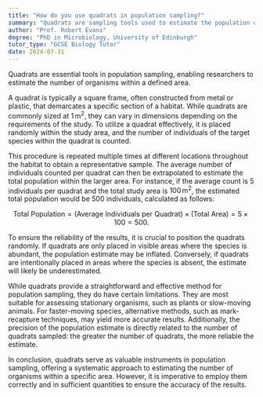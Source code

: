 ```yaml
---
title: "How do you use quadrats in population sampling?"
summary: "Quadrats are sampling tools used to estimate the population of organisms in a defined area, aiding in ecological studies and biodiversity assessments."
author: "Prof. Robert Evans"
degree: "PhD in Microbiology, University of Edinburgh"
tutor_type: "GCSE Biology Tutor"
date: 2024-07-31
---
```


Quadrats are essential tools in population sampling, enabling researchers to estimate the number of organisms within a defined area.

A quadrat is typically a square frame, often constructed from metal or plastic, that demarcates a specific section of a habitat. While quadrats are commonly sized at $1 \, \text{m}^2$, they can vary in dimensions depending on the requirements of the study. To utilize a quadrat effectively, it is placed randomly within the study area, and the number of individuals of the target species within the quadrat is counted.

This procedure is repeated multiple times at different locations throughout the habitat to obtain a representative sample. The average number of individuals counted per quadrat can then be extrapolated to estimate the total population within the larger area. For instance, if the average count is $5$ individuals per quadrat and the total study area is $100 \, \text{m}^2$, the estimated total population would be $500$ individuals, calculated as follows:

$$
\text{Total Population} = \left( \text{Average Individuals per Quadrat} \right) \times \left( \text{Total Area} \right) = 5 \times 100 = 500.
$$

To ensure the reliability of the results, it is crucial to position the quadrats randomly. If quadrats are only placed in visible areas where the species is abundant, the population estimate may be inflated. Conversely, if quadrats are intentionally placed in areas where the species is absent, the estimate will likely be underestimated.

While quadrats provide a straightforward and effective method for population sampling, they do have certain limitations. They are most suitable for assessing stationary organisms, such as plants or slow-moving animals. For faster-moving species, alternative methods, such as mark-recapture techniques, may yield more accurate results. Additionally, the precision of the population estimate is directly related to the number of quadrats sampled: the greater the number of quadrats, the more reliable the estimate.

In conclusion, quadrats serve as valuable instruments in population sampling, offering a systematic approach to estimating the number of organisms within a specific area. However, it is imperative to employ them correctly and in sufficient quantities to ensure the accuracy of the results.
    